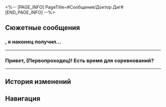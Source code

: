 <%-- [PAGE_INFO]
PageTitle=#Сообщения/Доктор Диг#
[END_PAGE_INFO] --%>
{{Сообщение Инфобокс
|id          = 2
|Изображение = НИП Доктор Диг Иконка.png
|Тип         = НИП
|Отправитель = Доктор Диг
|ПодписьСоо  = Предприятие Скотта. Мы служим чемпионам!
|Фракция     = Ярило-VI
}}

==Сюжетные сообщения==
==={{MC|ж=Чужачка|м=Чужак}}, я наконец получил...===
{{Сообщения
|условие_получения = 
|текст =
:'''Доктор Диг:''' {{MC|ж=Чужачка|м=Чужак}}, я наконец получил твои контактные данные! Говорю тебе, Скотт в последнее время стал ужасным занудой. Он только и говорит о том, как разработать новые бизнес-модели... Если можешь, поговори с ним. На этом можно заработать много денег!
:{Выбор} Ты кто такой?..
::'''(Первопроходец):''' Не помню, кто ты...
::'''Доктор Диг:''' Не помнишь меня уже? Ведущий Бойцовского клуба, Холодный Дракон... Ну, ничего не напоминает?
:{Выбор} Хорошо, я встречусь с ним.
::'''(Первопроходец):''' Хорошо, я встречусь с ним.
::'''Доктор Диг:''' Ха, это приятно! Я знал, что не зря позвонил тебе.
:{Выбор} Кто такой Скотт? Я правда не знаю.
::'''(Первопроходец):''' Кто такой Скотт? Я правда не знаю.
::'''Доктор Диг:''' Эй, ты это зря! Скотт - самый влиятельный человек в Подземье, и многие хотели бы с ним подружиться.
:'''Доктор Диг:''' Когда освободишься, побеседуй со Скоттом. Доктор Диг никогда никого не обманывает. Не забудь посетить клуб, когда разбогатеешь!
;{Принятая миссия: Ринг и сцена I}
}}
----

===Привет, (Первопроходец)! Есть время для соревнований?===
{{Сообщения
|условие_получения = 
|текст =
:'''Доктор Диг:''' Привет, (Первопроходец)! Есть время для соревнований?
:'''Доктор Диг:''' Бойцовский клуб готовится к потрясающему Турниру выдающихся талантов. Мы рады всем замечательным бойцам вроде тебя!
:{Выбор} Что за «выдающиеся таланты»?
::'''(Первопроходец):''' Что это за «выдающиеся таланты»?
:{Выбор} Драки, что ли?
::'''(Первопроходец):''' Не понимаю. Это драки, что ли?
::'''Доктор Диг:''' Ничего подобного!
:'''Доктор Диг:''' Турнир выдающихся талантов основан на другом виде соревнований, где во главу угла ставится развлечение, а не исход боя. Бойцовский клуб устраивает подобные соревнования несколько раз в год.
:'''Доктор Диг:''' В отличие от обычных соревнований, здесь бойцы демонстрируют свои уникальные таланты.
:'''Доктор Диг:''' Сложно описать словами, выйдешь на ринг и сразу поймёшь!
:'''Доктор Диг:''' Если интересно, просто приходи в Бойцовский клуб записаться.
;{Принятая миссия: Боевые таланты}
}}
----

==История изменений==
{{История изменений|3.5}}

==Навигация==
{{Сообщения Навбокс}}